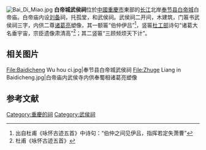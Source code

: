 {{otheruses|subject=白帝城的武侯祠|other=其他的'''武侯祠'''|武侯祠}}
[[File:Bai_Di_Miao.jpg|thumb]]
'''白帝城武侯祠'''位於[[中华人民共和国|中國]][[重慶市|重慶市]]東部的[[长江|长江]]北岸[[奉节县|奉节县]][[白帝城|白帝城]]白帝庙。白帝庙内设[[刘备|刘备]]祠，托孤堂，和武侯祠。武侯祠二开间，木建筑，门匾书武侯祠三字，内供二尊[[诸葛亮|诸葛亮]]塑像，其一额匾“伯仲伊吕”<ref>出自杜甫《咏怀古迹五首》中诗句：“伯仲之间见伊吕，指挥若定失萧曹”</ref>，竖匾[[杜工部|杜工部]]诗句“诸葛大名垂宇宙，宗臣遗像肃清高”<ref>杜甫《咏怀古迹五首》</ref>；其二竖匾“三顾频烦天下计”。

== 相关图片 ==

<gallery>

File:Baidicheng Wu hou ci.jpg|奉节县白帝城武侯祠
File:Zhuge Liang in Baidicheng.jpg|白帝庙内武侯寺内供奉蜀相诸葛亮塑像

</gallery>

==参考文献==
<div class="references-small">
<references />
</div>

{{commonscat}}
{{武侯祠}}
[[Category:重慶的祠|Category:重慶的祠]]
[[Category:武侯祠|Category:武侯祠]]
{{chongqing-stub}}